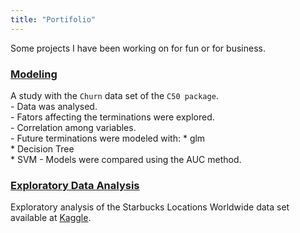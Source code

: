 ```yaml
---
title: "Portifolio"
---
```


  
Some projects I have been working on for fun or for business. 
  
  
### [Modeling](http://rpubs.com/marcelomedre/299895)

A study with the `Churn` data set of the `C50 package`.   
  - Data was analysed.  
  - Fators affecting the terminations were explored.   
  - Correlation among variables.  
  - Future terminations were modeled with:
    * glm  
    * Decision Tree  
    * SVM
  - Models were compared using the AUC method.   

### [Exploratory Data Analysis](http://rpubs.com/marcelomedre/301225)

Exploratory analysis of the Starbucks Locations Worldwide data set available at [Kaggle](https://www.kaggle.com/starbucks/store-locations).    

